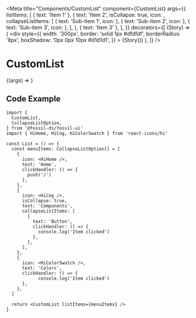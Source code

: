 
<Meta
  title="Components/CustomList"
  component={CustomList}
  args={{
    listItems: [
      { text: 'Item 1' },
      {
        text: 'Item 2',
        isCollapse: true,
        icon: <HiFolder />,
        collapseListItems: [
          { text: 'Sub-item 1', icon: <HiDocument /> },
          { text: 'Sub-item 2', icon: <HiDocument /> },
          { text: 'Sub-item 3', icon: <HiDocument /> },
        ],
      },
      { text: 'Item 3' },
    ],
  }}
  decorators={[
    (Story) => (
      <div
        style={{
          width: '300px',
          border: 'solid 1px #dfdfdf',
          borderRadius: '8px',
          boxShadow: '0px 0px 10px #d1d1d1',
        }}
      >
        {Story()}
      </div>
    ),
  ]}
/>

# CustomList

<Canvas>
  <Story name="CustomList">{(args) => <CustomList {...args} />}</Story>
</Canvas>

## Code Example

```
import {
  CustomList,
  CollapseListOption,
} from '@fossil-ds/fossil-ui'
import { HiHome, HiCog, HiColorSwatch } from 'react-icons/hi'

const List = () => {
  const menuItems: CollapseListOption[] = [
    {
      icon: <HiHome />,
      text: 'Home',
      clickHandler: () => {
        push('/')
      },
    },
    {
      icon: <HiCog />,
      isCollapse: true,
      text: 'Components',
      collapseListItems: [
        {
          text: 'Button',
          clickHandler: () => {
            console.log('Item clicked')
          },
        },
      ],
    },
    {
      icon: <HiColorSwatch />,
      text: 'Colors',
      clickHandler: () => {
            console.log('Item clicked')
      },
    },
  ]

  return <CustomList listItems={menuItems} />
}

```
